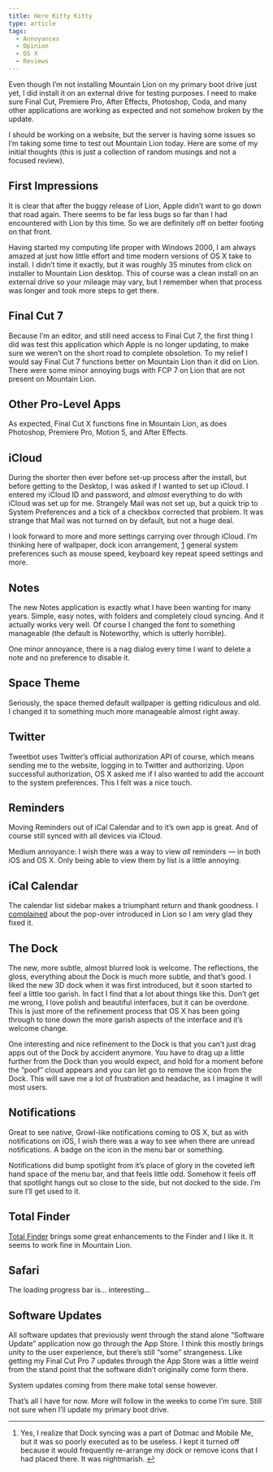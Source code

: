 ```yaml
---
title: Here Kitty Kitty
type: article
tags:
  - Annoyances
  - Opinion
  - OS X
  - Reviews
---
```


Even though I’m not installing Mountain Lion on my primary boot drive just yet, I did install it on an external drive for testing purposes. I need to make sure Final Cut, Premiere Pro, After Effects, Photoshop, Coda, and many other applications are working as expected and not somehow broken by the update.

I should be working on a website, but the server is having some issues so I’m taking some time to test out Mountain Lion today. Here are some of my initial thoughts (this is just a collection of random musings and not a focused review).

First Impressions
-----------------

It is clear that after the buggy release of Lion, Apple didn’t want to go down that road again. There seems to be far less bugs so far than I had encountered with Lion by this time. So we are definitely off on better footing on that front.

Having started my computing life proper with Windows 2000, I am always amazed at just how little effort and time modern versions of OS X take to install. I didn’t time it exactly, but it was roughly 35 minutes from click on installer to Mountain Lion desktop. This of course was a clean install on an external drive so your mileage may vary, but I remember when that process was longer and took more steps to get there.

Final Cut 7
-----------

Because I’m an editor, and still need access to Final Cut 7, the first thing I did was test this application which Apple is no longer updating, to make sure we weren’t on the short road to complete obsoletion. To my relief I would say Final Cut 7 functions better on Mountain Lion than it did on Lion. There were some minor annoying bugs with FCP 7 on Lion that are not present on Mountain Lion.

Other Pro-Level Apps
--------------------

As expected, Final Cut X functions fine in Mountain Lion, as does Photoshop, Premiere Pro, Motion 5, and After Effects.

iCloud
------

During the shorter then ever before set-up process after the install, but before getting to the Desktop, I was asked if I wanted to set up iCloud. I entered my iCloud ID and password, and _almost_ everything to do with iCloud was set up for me. Strangely Mail was not set up, but a quick trip to System Preferences and a tick of a checkbox corrected that problem. It was strange that Mail was not turned on by default, but not a huge deal.

I look forward to more and more settings carrying over through iCloud. I’m thinking here of wallpaper, dock icon arrangement, [1](#fn:dockarrange) general system preferences such as mouse speed, keyboard key repeat speed settings and more.

Notes
-----

The new Notes application is exactly what I have been wanting for many years. Simple, easy notes, with folders and completely cloud syncing. And it actually works very well. Of course I changed the font to something manageable (the default is Noteworthy, which is utterly horrible).

One minor annoyance, there is a nag dialog every time I want to delete a note and no preference to disable it.

Space Theme
-----------

Seriously, the space themed default wallpaper is getting ridiculous and old. I changed it to something much more manageable almost right away.

Twitter
-------

Tweetbot uses Twitter’s official authorization API of course, which means sending me to the website, logging in to Twitter and authorizing. Upon successful authorization, OS X asked me if I also wanted to add the account to the system preferences. This I felt was a nice touch.

Reminders
---------

Moving Reminders out of iCal Calendar and to it’s own app is great. And of course still synced with all devices via iCloud.

Medium annoyance: I wish there was a way to view _all_ reminders — in both iOS and OS X. Only being able to view them by list is a little annoying.

iCal Calendar
-------------

The calendar list sidebar makes a triumphant return and thank goodness. I [complained](/article/2011/07/lion-day-one-in-actual-working-environment) about the pop-over introduced in Lion so I am very glad they fixed it.

The Dock
--------

The new, more subtle, almost blurred look is welcome. The reflections, the gloss, everything about the Dock is much more subtle, and that’s good. I liked the new 3D dock when it was first introduced, but it soon started to feel a little too garish. In fact I find that a lot about things like this. Don’t get me wrong, I love polish and beautiful interfaces, but it can be overdone. This is just more of the refinement process that OS X has been going through to tone down the more garish aspects of the interface and it’s welcome change.

One interesting and nice refinement to the Dock is that you can’t just drag apps out of the Dock by accident anymore. You have to drag up a little further from the Dock than you would expect, and hold for a moment before the “poof” cloud appears and you can let go to remove the icon from the Dock. This will save me a lot of frustration and headache, as I imagine it will most users.

Notifications
-------------

Great to see native, Growl-like notifications coming to OS X, but as with notifications on iOS, I wish there was a way to see when there are unread notifications. A badge on the icon in the menu bar or something.

Notifications did bump spotlight from it’s place of glory in the coveted left hand space of the menu bar, and that feels little odd. Somehow it feels off that spotlight hangs out so close to the side, but not docked to the side. I’m sure I’ll get used to it.

Total Finder
------------

[Total Finder](http://totalfinder.binaryage.com) brings some great enhancements to the Finder and I like it. It seems to work fine in Mountain Lion.

Safari
------

The loading progress bar is… interesting…

Software Updates
----------------

All software updates that previously went through the stand alone “Software Update” application now go through the App Store. I think this mostly brings unity to the user experience, but there’s still “some” strangeness. Like getting my Final Cut Pro 7 updates through the App Store was a little weird from the stand point that the software didn’t originally come form there.

System updates coming from there make total sense however.

That’s all I have for now. More will follow in the weeks to come I’m sure. Still not sure when I’ll update my primary boot drive.

* * *

1.  Yes, I realize that Dock syncing was a part of Dotmac and Mobile Me, but it was so poorly executed as to be useless. I kept it turned off because it would frequently re-arrange my dock or remove icons that I had placed there. It was nightmarish. [↩](#fnref:dockarrange)
